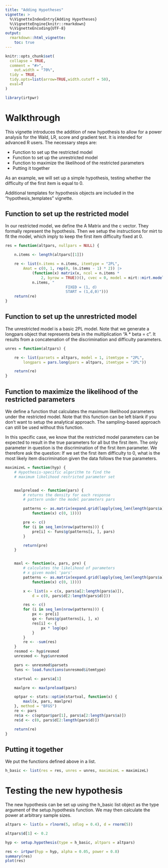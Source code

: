 ```yaml
---
title: "Adding Hypotheses"
vignette: >
  %\VignetteIndexEntry{Adding Hypotheses}
  %\VignetteEngine{knitr::rmarkdown}
  %\VignetteEncoding{UTF-8}
output: 
  rmarkdown::html_vignette:
    toc: true
---
```




```r
knitr::opts_chunk$set(
  collapse = TRUE,
  comment = "#>",
    out.width = "70%",
  tidy = TRUE,
  tidy.opts=list(arrow=TRUE,width.cutoff = 50),
  eval=T
)
```

```r
library(irtpwr)
```

# Walkthrough

This vignette introduces the addition of new hypothesis to allow for a power analysis for the Wald, LR, score and gradient test. It is intended for advanced R users. The necessary steps are:

* Function to set up the restricted model
* Function to set up the unrestricted model
* Function to maximize the likelihood of the restricted parameters
* Putting it together

As an example, we will set up a simple hypothesis, testing whether the difficulty of the first item is equal to 0.

Additional templates for hypothesis objects are included in the "hypothesis_templates" vignette.

## Function to set up the restricted model

In our restricted model, we define the A Matrix and the c vector. They formally represent the hypothesis. Then we setup the instructions for mirt to fit the model, which imply to keep the first item difficulty fixed at 0.
```r
res = function(altpars, nullpars = NULL) {

    n.items <- length(altpars[[1]])

    re <- list(n.items = n.items, itemtype = "2PL",
        Amat = c(0, 1, rep(0, (n.items - 1) * 2)) |>
            (function(x) matrix(x, ncol = n.items *
                2, byrow = TRUE))(), cvec = 0, model = mirt::mirt.model(paste("F = 1-",
            n.items, "
                           FIXED = (1, d)
                           START = (1,d,0)")))
    return(re)
}
```


## Function to set up the unrestricted model

The unrestricted model is a basic 2PL model. Note that we generate a longpars object that represents beta in the multiplication "A * beta = c". It results from a concatenation of the discrimination and difficulty parameters. 

```r
unres = function(altpars) {

    re <- list(parsets = altpars, model = 1, itemtype = "2PL",
        longpars = pars.long(pars = altpars, itemtype = "2PL"))

    return(re)
}
```


## Function to maximize the likelihood of the restricted parameters

We define a function that calculates the maximum likelihood parameters under the restricted model.
Note that this function can be left blank if you don't want to setup the analytical approach. The sampling-based approach can still be used without this function. 

In this specific case, we know that the restricted model parameters can be expected to result in the true parameters for all but the first item. The only parameter in question is the discrimination of the first item parameter. We therefore ask the question: If we set the first item difficulty to 0, what is the most likely item discrimination given the data follows the true parameters.

```r
maximizeL = function(hyp) {
    # Hypothesis-specific algorithm to find the
    # maximum likelihood restricted parameter set


    maxlpreload <- function(pars) {
        # returns the density for each response
        # pattern under the model parameters pars

        patterns <- as.matrix(expand.grid(lapply(seq_len(length(pars$a)),
            function(x) c(0, 1))))

        pre <- c()
        for (i in seq_len(nrow(patterns))) {
            pre[i] <- funs$g(patterns[i, ], pars)
        }

        return(pre)
    }


    maxl <- function(x, pars, pre) {
        # calculates the likelihood of parameters
        # x given model 'pars'
        patterns <- as.matrix(expand.grid(lapply(seq_len(length(pars$a)),
            function(x) c(0, 1))))

        x <- list(a = c(x, pars$a[2:length(pars$a)]),
            d = c(0, pars$d[2:length(pars$d)]))

        res <- c()
        for (i in seq_len(nrow(patterns))) {
            px <- pre[i]
            qx <- funs$g(patterns[i, ], x)
            res[i] <- {
                px * log(qx)
            }
        }
        re <- -sum(res)
    }
    resmod <- hyp$resmod
    unresmod <- hyp$unresmod

    pars <- unresmod$parsets
    funs <- load.functions(unresmod$itemtype)

    startval <- pars$a[1]

    maxlpre <- maxlpreload(pars)

    optpar <- stats::optim(startval, function(x) {
        maxl(x, pars, maxlpre)
    }, method = "BFGS")
    re <- pars
    re$a <- c(optpar$par[1], pars$a[2:length(pars$a)])
    re$d <- c(0, pars$d[2:length(pars$d)])

    return(re)
}

```


## Putting it together

We put the functions defined above in a list. 

```r
h_basic <- list(res = res, unres = unres, maximizeL = maximizeL)
```


# Testing the new hypothesis

The new hypothesis can be set up using the h_basic list object as the type argument of the setup.hypothesis function. We may then calculate the power at arbitrary sample sizes.

```r
altpars <- list(a = rlnorm(5, sdlog = 0.4), d = rnorm(5))

altpars$d[1] <- 0.2

hyp <- setup.hypothesis(type = h_basic, altpars = altpars)

res <- irtpwr(hyp = hyp, alpha = 0.05, power = 0.8)
summary(res)
plot(res)
```



